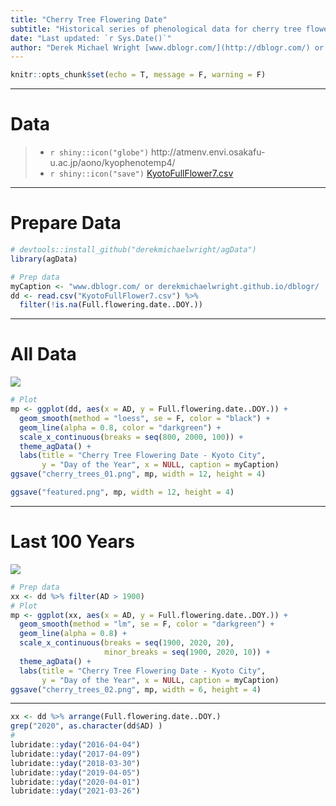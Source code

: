 ```yaml
---
title: "Cherry Tree Flowering Date"
subtitle: "Historical series of phenological data for cherry tree flowering at Kyoto City"
date: "Last updated: `r Sys.Date()`"
author: "Derek Michael Wright [www.dblogr.com/](http://dblogr.com/) or [derekmichaelwright.github.io/dblogr](https://derekmichaelwright.github.io/dblogr/) <derek.wright@usask.ca>"
---
```


```r
knitr::opts_chunk$set(echo = T, message = F, warning = F)
```

---

# Data

> - `r shiny::icon("globe")` http://atmenv.envi.osakafu-u.ac.jp/aono/kyophenotemp4/
> - `r shiny::icon("save")` [KyotoFullFlower7.csv](KyotoFullFlower7.csv)

---

# Prepare Data

```r
# devtools::install_github("derekmichaelwright/agData")
library(agData)
```

```r
# Prep data
myCaption <- "www.dblogr.com/ or derekmichaelwright.github.io/dblogr/ | Data: OPU"
dd <- read.csv("KyotoFullFlower7.csv") %>%
  filter(!is.na(Full.flowering.date..DOY.))
```

---

# All Data

![](cherry_trees_01.png)

```r
# Plot
mp <- ggplot(dd, aes(x = AD, y = Full.flowering.date..DOY.)) +
  geom_smooth(method = "loess", se = F, color = "black") +
  geom_line(alpha = 0.8, color = "darkgreen") +
  scale_x_continuous(breaks = seq(800, 2000, 100)) +
  theme_agData() +
  labs(title = "Cherry Tree Flowering Date - Kyoto City", 
       y = "Day of the Year", x = NULL, caption = myCaption)
ggsave("cherry_trees_01.png", mp, width = 12, height = 4)
```

```r
ggsave("featured.png", mp, width = 12, height = 4)
```

---

# Last 100 Years

![](cherry_trees_02.png)

```r
# Prep data
xx <- dd %>% filter(AD > 1900)
# Plot
mp <- ggplot(xx, aes(x = AD, y = Full.flowering.date..DOY.)) +
  geom_smooth(method = "lm", se = F, color = "darkgreen") +
  geom_line(alpha = 0.8) +
  scale_x_continuous(breaks = seq(1900, 2020, 20), 
                     minor_breaks = seq(1900, 2020, 10)) +
  theme_agData() +
  labs(title = "Cherry Tree Flowering Date - Kyoto City",
       y = "Day of the Year", x = NULL, caption = myCaption)
ggsave("cherry_trees_02.png", mp, width = 6, height = 4)
```

---

```r
xx <- dd %>% arrange(Full.flowering.date..DOY.) 
grep("2020", as.character(dd$AD) )
#
lubridate::yday("2016-04-04")
lubridate::yday("2017-04-09")
lubridate::yday("2018-03-30")
lubridate::yday("2019-04-05")
lubridate::yday("2020-04-01")
lubridate::yday("2021-03-26")
```
